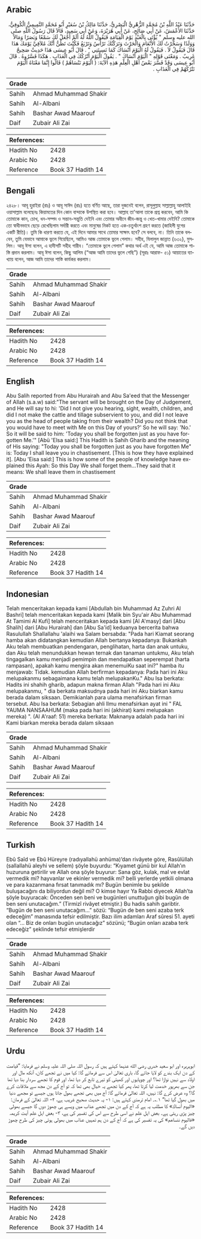 ## Arabic


<div dir="rtl" lang="ar" style={{fontSize:'larger',backgroundColor:'#f8f9fa',padding:20}}>
حَدَّثَنَا عَبْدُ اللَّهِ بْنُ مُحَمَّدٍ الزُّهْرِيُّ الْبَصْرِيُّ، حَدَّثَنَا مَالِكُ بْنُ سُعَيْرٍ أَبُو مُحَمَّدٍ التَّمِيمِيُّ الْكُوفِيُّ، حَدَّثَنَا الأَعْمَشُ، عَنْ أَبِي صَالِحٍ، عَنْ أَبِي هُرَيْرَةَ، وَعَنْ أَبِي سَعِيدٍ، قَالاَ قَالَ رَسُولُ اللَّهِ صلى الله عليه وسلم ‏"‏ يُؤْتَى بِالْعَبْدِ يَوْمَ الْقِيَامَةِ فَيَقُولُ اللَّهُ لَهُ أَلَمْ أَجْعَلْ لَكَ سَمْعًا وَبَصَرًا وَمَالاً وَوَلَدًا وَسَخَّرْتُ لَكَ الأَنْعَامَ وَالْحَرْثَ وَتَرَكْتُكَ تَرْأَسُ وَتَرْبَعُ فَكُنْتَ تَظُنُّ أَنَّكَ مُلاَقِيَّ يَوْمَكَ هَذَا قَالَ فَيَقُولُ لاَ ‏.‏ فَيَقُولُ لَهُ الْيَوْمَ أَنْسَاكَ كَمَا نَسِيتَنِي ‏"‏ ‏.‏ قَالَ أَبُو عِيسَى هَذَا حَدِيثٌ صَحِيحٌ غَرِيبٌ ‏.‏ وَمَعْنَى قَوْلِهِ ‏"‏ الْيَوْمَ أَنْسَاكَ ‏"‏ ‏.‏ يَقُولُ الْيَوْمَ أَتْرُكُكَ فِي الْعَذَابِ ‏.‏ هَكَذَا فَسَّرُوهُ ‏.‏ قَالَ أَبُو عِيسَى وَقَدْ فَسَّرَ بَعْضُ أَهْلِ الْعِلْمِ هَذِهِ الآيَةَ‏:‏ ‏(‏ الْيَوْمَ نَنْسَاهُمْ ‏)‏ قَالُوا إِنَّمَا مَعْنَاهُ الْيَوْمَ نَتْرُكُهُمْ فِي الْعَذَابِ ‏.‏
</div>
<div style={{backgroundColor:'#f8f9fa',padding:20, marginBottom: 10}}><table> <thead> <tr> <th>Grade</th> <th></th> </tr> </thead> <tbody> <tr><td>Sahih</td><td>Ahmad Muhammad Shakir</td></tr><tr><td>Sahih</td><td>Al-Albani</td></tr><tr><td>Sahih</td><td>Bashar Awad Maarouf</td></tr><tr><td>Daif</td><td>Zubair Ali Zai</td></tr></tbody></table><table> <thead> <tr> <th>References:</th> <th></th> </tr> </thead> <tbody><tr><td>Hadith No</td><td>2428</td></tr><tr><td>Arabic No</td><td>2428</td></tr><tr><td>Reference</td><td>Book 37 Hadith 14</td></tr></tbody></table></div>

## Bengali


<div dir="ltr" lang="bn" style={{fontSize:'larger',backgroundColor:'#f8f9fa',padding:20}}>
২৪২৮। আবূ হুরাইরা (রাঃ) ও আবূ সাঈদ (রাঃ) হতে বর্ণিত আছে, তারা দুজনেই বলেন, রাসূলুল্লাহ সাল্লাল্লাহু আলাইহি ওয়াসাল্লাম বলেছেনঃ কিয়ামতের দিন কোন বান্দাকে উপস্থিত করা হবে। আল্লাহ তা'আলা তাকে প্রশ্ন করবেন, আমি কি তোমাকে কান, চোখ, ধন-সম্পদ ও সন্তান-সন্তুতি দেইনি এবং তোমার অধীনে জীব-জন্তু ও খেত-খামার দেইনি? তোমাকে তো স্বাধীনভাবে ছেড়ে রেখেছিলাম সর্দারী করতে এবং মানুষের নিকট হতে এক-চতুর্থাংশ গ্রহণ করতে (জাহিলী যুগের একটি রীতি)। তুমি কি ধারণা করতে যে, এই দিনে আমার সাথে তোমার সাক্ষাৎ হবে? সে বলবে, না। তিনি তাকে বলবেন, তুমি যেভাবে আমাকে ভুলে গিয়েছিলে, আমিও আজ তোমাকে ভুলে গেলাম। সহীহ, যিলালুল জান্নাত (৬৩২), মুসলিম। আবূ ঈসা বলেন, এ হাদীসটি সহীহ গারীব। “তোমাকে ভুলে গেলাম” কথার অর্থ এই যে, আমি আজ তোমাকে শাস্তি প্রদান করলাম। আবূ ঈসা বলেন, কিছু আলিম (“আজ আমি তাদের ভুলে গেছি”) (সূরাঃ আরাফ- ৫১) আয়াতের ব্যাখ্যায় বলেন, আজ আমি তাদের শাস্তি কার্যকর করলাম।
</div>
<div style={{backgroundColor:'#f8f9fa',padding:20, marginBottom: 10}}><table> <thead> <tr> <th>Grade</th> <th></th> </tr> </thead> <tbody> <tr><td>Sahih</td><td>Ahmad Muhammad Shakir</td></tr><tr><td>Sahih</td><td>Al-Albani</td></tr><tr><td>Sahih</td><td>Bashar Awad Maarouf</td></tr><tr><td>Daif</td><td>Zubair Ali Zai</td></tr></tbody></table><table> <thead> <tr> <th>References:</th> <th></th> </tr> </thead> <tbody><tr><td>Hadith No</td><td>2428</td></tr><tr><td>Arabic No</td><td>2428</td></tr><tr><td>Reference</td><td>Book 37 Hadith 14</td></tr></tbody></table></div>

## English


<div dir="ltr" lang="en" style={{fontSize:'larger',backgroundColor:'#f8f9fa',padding:20}}>
Abu Salih reported from Abu Hurairah and Abu Sa'eed that the Messenger of Allah (s.a.w) said:"The servant will be brought on the Day of Judgement, and He will say to hi: 'Did I not give you hearing, sight, wealth, children, and did I not make the cattle and tillage subservient to you, and did I not leave you as the head of people taking from their wealth? Did you not think that you would have to meet with Me on this Day of yours?' So he will say: 'No.' So it will be said to him: 'Today you shall be forgotten just as you have forgotten Me.'" [Abü 'Elsa said:] This Hadith is Sahih Gharib and the meaning of His saying: "Today you shall be forgotten just as you have forgotten Me" is: Today I shall leave you in chastisement. [This is how they have explained it]. [Abu 'Eisa said:] This is how some of the people of knowledge have explained this Ayah: So this Day We shall forget them...They said that it means: We shall leave them in chastisement
</div>
<div style={{backgroundColor:'#f8f9fa',padding:20, marginBottom: 10}}><table> <thead> <tr> <th>Grade</th> <th></th> </tr> </thead> <tbody> <tr><td>Sahih</td><td>Ahmad Muhammad Shakir</td></tr><tr><td>Sahih</td><td>Al-Albani</td></tr><tr><td>Sahih</td><td>Bashar Awad Maarouf</td></tr><tr><td>Daif</td><td>Zubair Ali Zai</td></tr></tbody></table><table> <thead> <tr> <th>References:</th> <th></th> </tr> </thead> <tbody><tr><td>Hadith No</td><td>2428</td></tr><tr><td>Arabic No</td><td>2428</td></tr><tr><td>Reference</td><td>Book 37 Hadith 14</td></tr></tbody></table></div>

## Indonesian


<div dir="ltr" lang="id" style={{fontSize:'larger',backgroundColor:'#f8f9fa',padding:20}}>
Telah menceritakan kepada kami [Abdullah bin Muhammad Az Zuhri Al Bashri] telah menceritakan kepada kami [Malik bin Syu'air Abu Muhammad At Tamimi Al Kufi] telah menceritakan kepada kami [Al A'masy] dari [Abu Shalih] dari [Abu Hurairah] dan [Abu Sa'id] keduanya bercerita bahwa Rasulullah Shallallahu 'alaihi wa Salam bersabda: "Pada hari Kiamat seorang hamba akan didatangkan kemudian Allah bertanya kepadanya: Bukankah Aku telah membuatkan pendengaran, penglihatan, harta dan anak untuku, dan Aku telah menundukkan hewan ternak dan tanaman untukmu, Aku telah tingagalkan kamu menjadi pemimpin dan mendapatkan seperempat (harta rampasan), apakah kamu mengira akan menemuiKu saat ini?" hamba itu menjawab: Tidak. kemudian Allah berfirman kepadanya: Pada hari ini Aku melupakanmu sebagaimana kamu telah melupakanKu." Abu Isa berkata: Hadits ini shahih gharib, adapun makna firman Allah "Pada hari ini Aku melupakanmu, " dia berkata maksudnya pada hari ini Aku biarkan kamu berada dalam siksaan. Demikianlah para ulama menafsirkan firman tersebut. Abu Isa berkata: Sebagian ahli Ilmu menafsirkan ayat ini " FAL YAUMA NANSAAHUM (maka pada hari ini (akhirat) kami melupakan mereka) ". (Al A'raaf: 51) mereka berkata: Maknanya adalah pada hari ini Kami biarkan mereka berada dalam siksaan
</div>
<div style={{backgroundColor:'#f8f9fa',padding:20, marginBottom: 10}}><table> <thead> <tr> <th>Grade</th> <th></th> </tr> </thead> <tbody> <tr><td>Sahih</td><td>Ahmad Muhammad Shakir</td></tr><tr><td>Sahih</td><td>Al-Albani</td></tr><tr><td>Sahih</td><td>Bashar Awad Maarouf</td></tr><tr><td>Daif</td><td>Zubair Ali Zai</td></tr></tbody></table><table> <thead> <tr> <th>References:</th> <th></th> </tr> </thead> <tbody><tr><td>Hadith No</td><td>2428</td></tr><tr><td>Arabic No</td><td>2428</td></tr><tr><td>Reference</td><td>Book 37 Hadith 14</td></tr></tbody></table></div>

## Turkish


<div dir="ltr" lang="tr" style={{fontSize:'larger',backgroundColor:'#f8f9fa',padding:20}}>
Ebû Saîd ve Ebû Hüreyre (radıyallahü anhüma)’dan rivâyete göre, Rasûlüllah (sallallahü aleyhi ve sellem) şöyle buyurdu: “Kıyamet günü bir kul Allah’ın huzuruna getirilir ve Allah ona şöyle buyurur: Sana göz, kulak, mal ve evlat vermedik mi? hayvanlar ve ekinler vermedik mi? belli yerlerde yetkili olmana ve para kazanmana fırsat tanımadık mı? Bugün benimle bu şekilde buluşacağını da biliyordun değil mi? O kimse hayır Ya Rabbi diyecek Allah’ta şöyle buyuracak: Önceden sen beni ve bugünleri unuttuğun gibi bugün de ben seni unutacağım.” (Tirmizî rivâyet etmiştir.) Bu hadis sahih garibtir. “Bugün de ben seni unutacağım…” sözü: “Bugün de ben seni azaba terk edeceğim” manasında tefsir edilmiştir. Bazı ilim adamları Araf sûresi 51. ayeti olan “… Biz de onları bugün unutacağız” sözünü; “Bugün onları azaba terk edeceğiz” şeklinde tefsir etmişlerdir
</div>
<div style={{backgroundColor:'#f8f9fa',padding:20, marginBottom: 10}}><table> <thead> <tr> <th>Grade</th> <th></th> </tr> </thead> <tbody> <tr><td>Sahih</td><td>Ahmad Muhammad Shakir</td></tr><tr><td>Sahih</td><td>Al-Albani</td></tr><tr><td>Sahih</td><td>Bashar Awad Maarouf</td></tr><tr><td>Daif</td><td>Zubair Ali Zai</td></tr></tbody></table><table> <thead> <tr> <th>References:</th> <th></th> </tr> </thead> <tbody><tr><td>Hadith No</td><td>2428</td></tr><tr><td>Arabic No</td><td>2428</td></tr><tr><td>Reference</td><td>Book 37 Hadith 14</td></tr></tbody></table></div>

## Urdu


<div dir="rtl" lang="ur" style={{fontSize:'larger',backgroundColor:'#f8f9fa',padding:20}}>
ابوہریرہ اور ابو سعید خدری رضی الله عنہما کہتے ہیں کہ رسول اللہ صلی اللہ علیہ وسلم نے فرمایا: ”قیامت کے دن ایک بندے کو لایا جائے گا، باری تعالیٰ اس سے فرمائے گا: کیا میں نے تجھے کان، آنکھ مال اور اولاد سے نہیں نوازا تھا؟ اور چوپایوں اور کھیتی کو تیرے تابع کر دیا تھا، اور قوم کا تجھے سردار بنا دیا تھا جن سے بھرپور خدمت لیا کرتا تھا، پھر کیا تجھے یہ خیال بھی تھا کہ تو آج کے دن مجھ سے ملاقات کرے گا؟ وہ عرض کرے گا: نہیں، اللہ تعالیٰ فرمائے گا: آج میں بھی تجھے بھول جاتا ہوں جیسے تو مجھے دنیا میں بھول گیا تھا“ ۱؎۔ امام ترمذی کہتے ہیں: ۱- یہ حدیث صحیح غریب ہے، ۲- اللہ تعالیٰ کے فرمان: «اليوم أنساك» کا مطلب یہ ہے کہ آج کے دن میں تجھے عذاب میں ویسے ہی چھوڑ دوں گا جیسے بھولی چیز پڑی رہتی ہے۔ بعض اہل علم نے اسی طرح سے اس کی تفسیر کی ہے، ۳- بعض اہل علم آیت کریمہ «فاليوم ننساهم» کی یہ تفسیر کی ہے کہ آج کے دن ہم تمہیں عذاب میں بھولی ہوئی چیز کی طرح چھوڑ دیں گے۔
</div>
<div style={{backgroundColor:'#f8f9fa',padding:20, marginBottom: 10}}><table> <thead> <tr> <th>Grade</th> <th></th> </tr> </thead> <tbody> <tr><td>Sahih</td><td>Ahmad Muhammad Shakir</td></tr><tr><td>Sahih</td><td>Al-Albani</td></tr><tr><td>Sahih</td><td>Bashar Awad Maarouf</td></tr><tr><td>Daif</td><td>Zubair Ali Zai</td></tr></tbody></table><table> <thead> <tr> <th>References:</th> <th></th> </tr> </thead> <tbody><tr><td>Hadith No</td><td>2428</td></tr><tr><td>Arabic No</td><td>2428</td></tr><tr><td>Reference</td><td>Book 37 Hadith 14</td></tr></tbody></table></div>